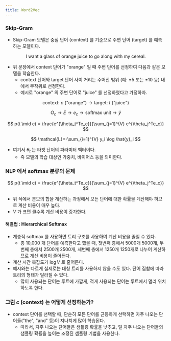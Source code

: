 ```yaml
---
title: Word2Vec
---
```


### Skip-Gram

* Skip-Gram 모델은 중심 단어 (context) 를 기준으로 주변 단어 (target) 를 예측하는 모델이다.

$$
\text{I want a glass of orange juice to go along with my cereal.}
$$

* 위 문장에서 context 단어가 "orange" 일 때 주변 단어를 선정하여 다음과 같은 모델을 학습한다.
    * context 단어와 target 단어 사이 거리는 주어진 범위 (예: $\pm{5}$ 또는 $\pm{10}$ 등) 내에서 무작위로 선정한다.
    * 예시로 "orange" 의 주변 단어로 "juice" 를 선정하였다고 가정하자.

$$
\text{context: }c \text{  ("orange")} \rightarrow \text{target: }t \text{  ("juice")}
$$

$$
O_c \rightarrow E \rightarrow e_c \rightarrow \text{softmax unit} \rightarrow \hat{y}
$$

$$
p(t \mid c) = \frac{e^{\theta_t^Te_c}}{\sum_{j=1}^{V} e^{\theta_j^Te_c}}
$$

$$
\mathcal{L}=-\sum_{i=1}^{V} y_i \log \hat{y}_i
$$

* 여기서 $\theta_t$ 는 타겟 단어의 파라미터 벡터이다.
    * 즉 모델의 학습 대상인 가중치, 바이어스 등을 의미한다.


### NLP 에서 softmax 분류의 문제

$$
p(t \mid c) = \frac{e^{\theta_t^Te_c}}{\sum_{j=1}^{V} e^{\theta_j^Te_c}}
$$

* 위 식에서 분모의 합을 계산하는 과정에서 모든 단어에 대한 확률을 계산해야 하므로 계산 비용이 매우 높다.
* $V$ 가 크면 클수록 계산 비용이 증가한다.

#### 해결법 \: Hierarchical Softmax

* 계층적 softmax 를 사용하면 트리 구조를 사용하여 계산 비용을 줄일 수 있다.
    * 총 10,000 개 단어를 예측한다고 했을 때, 첫번째 층에서 5000개 5000개, 두번째 층에서 2500개 2500개, 세번째 층에서 1250개 1250개로 나누어 계산하므로 계산 비용이 줄어든다.
* 계산 시간 복잡도가 $\log V$ 로 줄어든다.
* 예시와는 다르게 실제로는 대칭 트리를 사용하지 않을 수도 있다. 단어 집합에 따라 트리의 형태가 달라질 수 있다.
    * 많이 사용되는 단어는 루트에 가깝게, 적게 사용되는 단어는 루트에서 멀리 위치하도록 한다.

### 그럼 $c$ (context) 는 어떻게 선정하는가?

* context 단어를 선택할 때, 단순히 모든 단어를 균등하게 선택하면 자주 나오는 단어들("the", "and" 등)이 지나치게 많이 학습된다.
    * 따라서, 자주 나오는 단어들은 샘플링 확률을 낮추고, 덜 자주 나오는 단어들의 샘플링 확률을 높이는 조정된 샘플링 기법을 사용한다.
